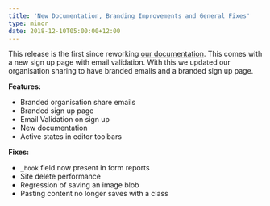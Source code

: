 ```yaml
---
title: 'New Documentation, Branding Improvements and General Fixes'
type: minor
date: 2018-12-10T05:00:00+12:00
---
```


This release is the first since reworking [our documentation](https://docs.cloudcannon.com). This comes with a new sign up page with email validation. With this we updated our organisation sharing to have branded emails and a branded sign up page.

**Features:**

* Branded organisation share emails
* Branded sign up page
* Email Validation on sign up
* New documentation
* Active states in editor toolbars

**Fixes:**

* `_hook` field now present in form reports
* Site delete performance
* Regression of saving an image blob
* Pasting content no longer saves with a class